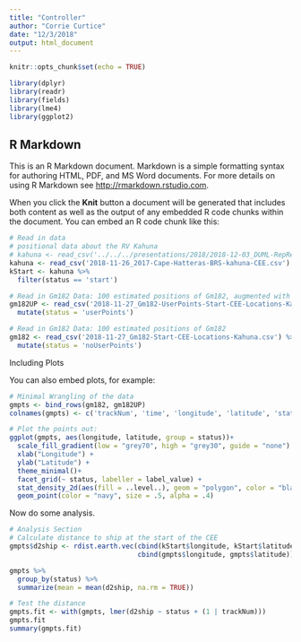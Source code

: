 ```yaml
---
title: "Controller"
author: "Corrie Curtice"
date: "12/3/2018"
output: html_document
---
```


```r
knitr::opts_chunk$set(echo = TRUE)

library(dplyr)
library(readr)
library(fields)
library(lme4)
library(ggplot2)

```

## R Markdown

This is an R Markdown document. Markdown is a simple formatting syntax for authoring HTML, PDF, and MS Word documents. For more details on using R Markdown see <http://rmarkdown.rstudio.com>.

When you click the **Knit** button a document will be generated that includes both content as well as the output of any embedded R code chunks within the document. You can embed an R code chunk like this:

```r
# Read in data
# positional data about the RV Kahuna
# kahuna <- read_csv('../../../presentations/2018/2018-12-03_DUML-RepResearch/data/2018-11-26_2017-Cape-Hatteras-BRS-kahuna-CEE.csv') 
kahuna <- read_csv('2018-11-26_2017-Cape-Hatteras-BRS-kahuna-CEE.csv')
kStart <- kahuna %>% 
  filter(status == 'start')

# Read in Gm182 Data: 100 estimated positions of Gm182, augmented with focal follow data
gm182UP <- read_csv('2018-11-27_Gm182-UserPoints-Start-CEE-Locations-Kahuna.csv') %>% 
  mutate(status = 'userPoints')

# Read in Gm182 Data: 100 estimated positions of Gm182
gm182 <- read_csv('2018-11-27_Gm182-Start-CEE-Locations-Kahuna.csv') %>% 
  mutate(status = 'noUserPoints')

```

Including Plots

You can also embed plots, for example:

```r
# Minimal Wrangling of the data
gmpts <- bind_rows(gm182, gm182UP)
colnames(gmpts) <- c('trackNum', 'time', 'longitude', 'latitude', 'status')

# Plot the points out:
ggplot(gmpts, aes(longitude, latitude, group = status))+
  scale_fill_gradient(low = "grey70", high = "grey30", guide = "none") +
  xlab("Longitude") +
  ylab("Latitude") +
  theme_minimal()+
  facet_grid(~ status, labeller = label_value) +
  stat_density_2d(aes(fill = ..level..), geom = "polygon", color = "black", size = 0.2, alpha = 0.5) +
  geom_point(color = "navy", size = .5, alpha = .4)

```


Now do some analysis.
```r
# Analysis Section
# Calculate distance to ship at the start of the CEE
gmpts$d2ship <- rdist.earth.vec(cbind(kStart$longitude, kStart$latitude), 
                                cbind(gmpts$longitude, gmpts$latitude))

gmpts %>% 
  group_by(status) %>% 
  summarize(mean = mean(d2ship, na.rm = TRUE))

# Test the distance
gmpts.fit <- with(gmpts, lmer(d2ship ~ status + (1 | trackNum)))
gmpts.fit
summary(gmpts.fit)

```



